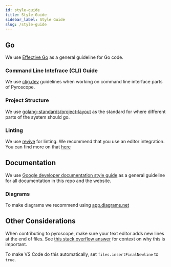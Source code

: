 ```yaml
---
id: style-guide
title: Style Guide
sidebar_label: Style Guide
slug: /style-guide
---
```


## Go

We use [Effective Go](https://golang.org/doc/effective_go.html) as a general guideline for Go code.

### Command Line Intefrace (CLI) Guide

We use [clig.dev](https://clig.dev/) guidelines when working on command line interface parts of Pyroscope.

### Project Structure

We use [golang-standards/project-layout](https://github.com/golang-standards/project-layout) as the standard for where different parts of the system should go.

### Linting

We use [revive](https://github.com/mgechev/revive) for linting. We recommend that you use an editor integration. You can find more on that [here](/docs/developer-guide#text-editors)


## Documentation

We use [Google developer documentation style guide](https://developers.google.com/style) as a general guideline for all documentation in this repo and the website.

### Diagrams

To make diagrams we recommend using [app.diagrams.net](https://app.diagrams.net/)

## Other Considerations

When contributing to pyroscope, make sure your text editor adds new lines at the end of files. See [this stack overflow answer](https://unix.stackexchange.com/questions/18743/whats-the-point-in-adding-a-new-line-to-the-end-of-a-file) for context on why this is important.

To make VS Code do this automatically, set `files.insertFinalNewline` to `true`.
